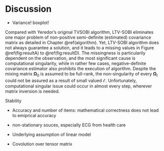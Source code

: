 # Discussion {#discussion}

- Variance! boxplot!

Compared with Yeredor's original TVSOBI algorithm, LTV-SOBI eliminates one major problem of non-positive semi-definite (estimated) covariance matrix as detailed in Chapter \@ref(algorithm). Yet, LTV-SOBI algorithm does not always guarantee a solution, and it leads to a missing values in Figure \@ref(fig:resultA) to \@ref(fig:resultD). The missingness is particularily dependent on the observation, and the most significant cause is computational singularity, while in rather few cases, negative-definite covariance estimator also prohibits the execution of algorithm. Despite the mixing matrix $\boldsymbol \Omega_0$ is assumed to be full-rank, the non-singularity of every $\boldsymbol \Omega_t$ could not be assured as a result of small valued $\boldsymbol{\mathcal E}$. Unfortunately, computational singular issue could occur in almost every step, wherever matrix inversion is needed.

Stability


- Accuracy and number of items: mathematical correctness does not lead to emiprical accuracy

- non-stationary souces, especially ECG from health care

- Underlying assumption of linear model

- Covolution over tensor matrix

